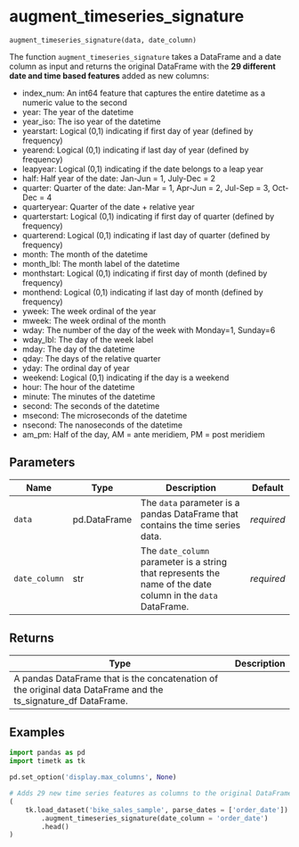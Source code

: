 # augment_timeseries_signature { #timetk.augment_timeseries_signature }

`augment_timeseries_signature(data, date_column)`

The function `augment_timeseries_signature` takes a DataFrame and a date column as input and returns the original DataFrame with the **29 different date and time based features** added as new columns: 

- index_num: An int64 feature that captures the entire datetime as a numeric value to the second
- year: The year of the datetime
- year_iso: The iso year of the datetime
- yearstart: Logical (0,1) indicating if first day of year (defined by frequency)
- yearend: Logical (0,1) indicating if last day of year (defined by frequency)
- leapyear: Logical (0,1) indicating if the date belongs to a leap year
- half: Half year of the date: Jan-Jun = 1, July-Dec = 2
- quarter: Quarter of the date: Jan-Mar = 1, Apr-Jun = 2, Jul-Sep = 3, Oct-Dec = 4
- quarteryear: Quarter of the date + relative year
- quarterstart: Logical (0,1) indicating if first day of quarter (defined by frequency)
- quarterend: Logical (0,1) indicating if last day of quarter (defined by frequency)
- month: The month of the datetime
- month_lbl: The month label of the datetime
- monthstart: Logical (0,1) indicating if first day of month (defined by frequency)
- monthend: Logical (0,1) indicating if last day of month (defined by frequency)
- yweek: The week ordinal of the year
- mweek: The week ordinal of the month
- wday: The number of the day of the week with Monday=1, Sunday=6
- wday_lbl: The day of the week label
- mday: The day of the datetime
- qday: The days of the relative quarter
- yday: The ordinal day of year
- weekend: Logical (0,1) indicating if the day is a weekend 
- hour: The hour of the datetime
- minute: The minutes of the datetime
- second: The seconds of the datetime
- msecond: The microseconds of the datetime
- nsecond: The nanoseconds of the datetime
- am_pm: Half of the day, AM = ante meridiem, PM = post meridiem

## Parameters

| Name          | Type         | Description                                                                                                  | Default    |
|---------------|--------------|--------------------------------------------------------------------------------------------------------------|------------|
| `data`        | pd.DataFrame | The `data` parameter is a pandas DataFrame that contains the time series data.                               | _required_ |
| `date_column` | str          | The `date_column` parameter is a string that represents the name of the date column in the `data` DataFrame. | _required_ |

## Returns

| Type                                                                                                           | Description   |
|----------------------------------------------------------------------------------------------------------------|---------------|
| A pandas DataFrame that is the concatenation of the original data DataFrame and the ts_signature_df DataFrame. |               |

## Examples

```python
import pandas as pd
import timetk as tk

pd.set_option('display.max_columns', None)

# Adds 29 new time series features as columns to the original DataFrame
( 
    tk.load_dataset('bike_sales_sample', parse_dates = ['order_date'])
        .augment_timeseries_signature(date_column = 'order_date')
        .head()
)
```